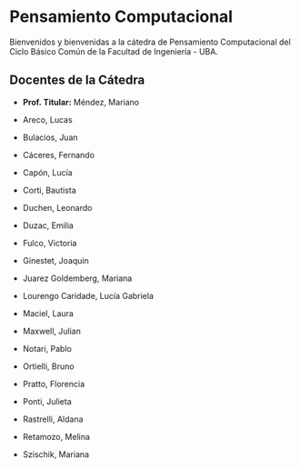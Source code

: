 # Pensamiento Computacional {.unnumbered}

Bienvenidos y bienvenidas a la cátedra de Pensamiento Computacional del Ciclo Básico Común de la Facultad de Ingeniería - UBA.

## Docentes de la Cátedra

- **Prof. Titular:** Méndez, Mariano

- Areco, Lucas
- Bulacios, Juan
- Cáceres, Fernando
- Capón, Lucía
- Corti, Bautista
- Duchen, Leonardo
- Duzac, Emilia
- Fulco, Victoria
- Ginestet, Joaquin
- Juarez Goldemberg, Mariana 
- Lourengo Caridade, Lucía Gabriela 
- Maciel, Laura
- Maxwell, Julian
- Notari, Pablo
- Ortielli, Bruno
- Pratto, Florencia
- Ponti, Julieta
- Rastrelli, Aldana
- Retamozo, Melina
- Szischik, Mariana
